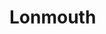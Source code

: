 
# Lonmouth
<ProjectDetails
  floatRight
  region="Stormlands"
  house="House Lonmouth"
  type="Castle"
  status="Completed"
  warp="/warp lonmouth"
  projectLead="Jeffjunior77"
  dateStarted="2021-07-27T01:38:00.000Z"
  dateCompleted="2022-10-19T19:48:00.000Z"
/>
